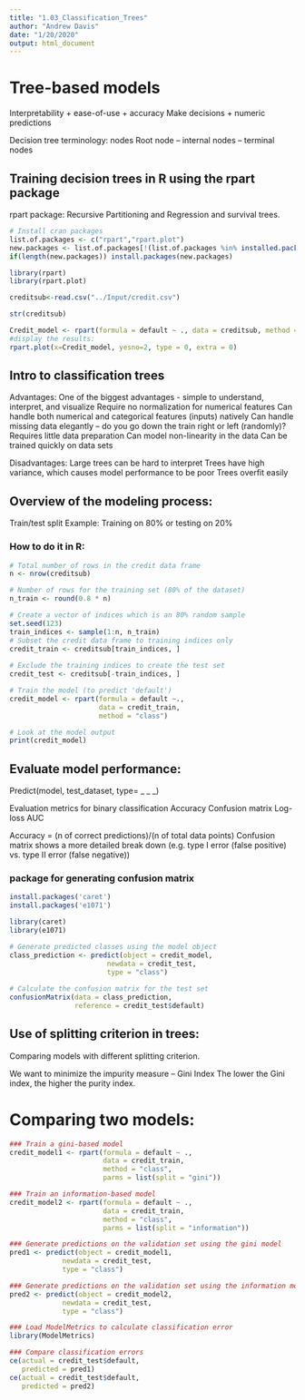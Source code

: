 ```yaml
---
title: "1.03_Classification_Trees"
author: "Andrew Davis"
date: "1/20/2020"
output: html_document
---
```


# Tree-based models
Interpretability + ease-of-use + accuracy
Make decisions + numeric predictions

Decision tree terminology: nodes
Root node – internal nodes – terminal nodes

## Training decision trees in R using the rpart package
rpart package:
Recursive Partitioning and Regression and survival trees. 

```r
# Install cran packages
list.of.packages <- c("rpart","rpart.plot")
new.packages <- list.of.packages[!(list.of.packages %in% installed.packages()[,"Package"])]
if(length(new.packages)) install.packages(new.packages)

library(rpart)
library(rpart.plot)
```


```r
creditsub<-read.csv("../Input/credit.csv")

str(creditsub)

Credit_model <- rpart(formula = default ~ ., data = creditsub, method = "class")
#display the results:
rpart.plot(x=Credit_model, yesno=2, type = 0, extra = 0)
```

## Intro to classification trees

Advantages:
One of the biggest advantages - simple to understand, interpret, and visualize
Require no normalization for numerical features
Can handle both numerical and categorical features (inputs) natively
Can handle missing data elegantly – do you go down the train right or left (randomly)?
Requires little data preparation
Can model non-linearity in the data
Can be trained quickly on data sets

Disadvantages:
Large trees can be hard to interpret
Trees have high variance, which causes model performance to be poor
Trees overfit easily

## Overview of the modeling process:
Train/test split
Example: Training on 80% or testing on 20% 

### How to do it in R:
```r
# Total number of rows in the credit data frame
n <- nrow(creditsub)

# Number of rows for the training set (80% of the dataset)
n_train <- round(0.8 * n) 

# Create a vector of indices which is an 80% random sample
set.seed(123)
train_indices <- sample(1:n, n_train)
# Subset the credit data frame to training indices only
credit_train <- creditsub[train_indices, ]  
  
# Exclude the training indices to create the test set
credit_test <- creditsub[-train_indices, ]  

# Train the model (to predict 'default')
credit_model <- rpart(formula = default ~., 
                      data = credit_train, 
                      method = "class")

# Look at the model output                      
print(credit_model)
```

## Evaluate model performance:
Predict(model, test_dataset, type= _ _ _)

Evaluation metrics for binary classification 
Accuracy
Confusion matrix
Log-loss
AUC

Accuracy = (n of correct predictions)/(n of total data points)
Confusion matrix shows a more detailed break down (e.g. type I error (false positive) vs. type II error (false negative))

### package for generating confusion matrix
```r
install.packages('caret')
install.packages('e1071')

library(caret)
library(e1071)

# Generate predicted classes using the model object
class_prediction <- predict(object = credit_model,  
                        newdata = credit_test,   
                        type = "class")  
                            
# Calculate the confusion matrix for the test set
confusionMatrix(data = class_prediction,       
                reference = credit_test$default)  
```

## Use of splitting criterion in trees:

Comparing models with different splitting criterion.


We want to minimize the impurity measure – Gini Index
The lower the Gini index, the higher the purity index. 

# Comparing two models:
```r
### Train a gini-based model
credit_model1 <- rpart(formula = default ~ ., 
                       data = credit_train, 
                       method = "class",
                       parms = list(split = "gini"))

### Train an information-based model
credit_model2 <- rpart(formula = default ~ ., 
                       data = credit_train, 
                       method = "class",
                       parms = list(split = "information"))

### Generate predictions on the validation set using the gini model
pred1 <- predict(object = credit_model1, 
             newdata = credit_test,
             type = "class")    

### Generate predictions on the validation set using the information model
pred2 <- predict(object = credit_model2, 
             newdata = credit_test,
             type = "class")

### Load ModelMetrics to calculate classification error
library(ModelMetrics)

### Compare classification errors
ce(actual = credit_test$default, 
   predicted = pred1)
ce(actual = credit_test$default, 
   predicted = pred2)  
```